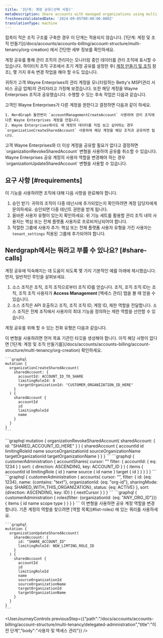 ```yaml
---
title: '3단계: 계정 공유(선택 사항)'
metaDescription: Share accounts with managed organizations using multi-tenency
freshnessValidatedDate: '2024-09-05T00:00:00.000Z'
translationType: machine
---
```


<Callout variant="important">
  접촉이 적은 조직 구조를 구축한 경우 이 단계는 적용되지 않습니다. [1단계: 계정 및 조직 만들기](/docs/accounts/accounts-billing/account-structure/multi-tenancy/org-creation) 에서 간단한 세부 정보를 확인하세요.
</Callout>

계정 공유를 통해 관리 조직의 관리자는 모니터링 중인 데이터를 관리 조직에 표시할 수 있습니다. 하이터치 조직 구조에서 초기 계정 공유를 설정한 후( [계정 만들기 및 조직](/docs/accounts/accounts-billing/account-structure/multi-tenancy/org-creation) 참조), 몇 가지 후속 변경 작업을 해야 할 수도 있습니다.

귀하가 고객 Wayne Enterprises의 관리 계정을 모니터링하는 Betty&apos;s MSP(관리 서비스 공급 업체)의 관리자라고 가정해 보겠습니다. 또한 해당 계정을 Wayne Enterprises 조직과 공유했습니다. 수행할 수 있는 후속 작업은 다음과 같습니다.

<CollapserGroup>
  <Collapser id="create-share-accounts" title="추가 계정 생성 및 공유">
    고객인 Wayne Enterprises가 다른 계정을 원한다고 결정하면 다음과 같이 하세요.

    1. NerdGraph 돌연변이 `accountManagementCreateAccount` 사용하여 관리 조직에 다른 Wayne Enterprises 계정을 만듭니다.
    2. Wayne Enterprises에서도 새 계정의 데이터를 직접 보고 싶어하는 경우 `organizationCreateSharedAccount` 사용하여 해당 계정을 해당 조직과 공유하면 됩니다.
  </Collapser>

  <Collapser id="revoke-access-to-share" title="공유 계정에 대한 액세스 취소">
    고객 Wayne Enterprises와 더 이상 계정을 공유할 필요가 없다고 결정하면 `organizationRevokeSharedAccount` 변형을 사용하여 공유를 취소할 수 있습니다.
  </Collapser>

  <Collapser id="update-roles" title="공유 계정의 역할 업데이트">
    Wayne Enterprises 공유 계정의 사용자 역할을 변경해야 하는 경우 `organizationUpdateSharedAccount` 변형을 사용할 수 있습니다.
  </Collapser>
</CollapserGroup>

## 요구 사항 [#requirements]

이 기능을 사용하려면 조직에 대해 다음 사항을 완료해야 합니다.

1. 승인 받기: 귀하의 조직이 다중 테넌시에 추가되었는지 확인하려면 계정 담당자에게 문의하세요. 승인되면 다중 테넌트 권한을 받게 됩니다.
2. 올바른 사용자 유형이 있는지 확인하세요: 위 기능 세트를 활용할 관리 조직 내의 사용자는 핵심 또는 전체 플랫폼 사용자로 프로비저닝되어야 합니다.
3. 적절한 그룹에 사용자 추가: 핵심 또는 전체 플랫폼 사용자 유형을 가진 사용자는 `tenant_settings` 적용된 그룹에 추가되어야 합니다.

## Nerdgraph에서는 뭐라고 부를 수 있나요? [#share-calls]

계정 공유에 익숙해지는 데 도움이 되도록 몇 가지 기본적인 예를 아래에 제시했습니다. 먼저, 일반적인 루틴을 살펴보세요.

1. 소스 조직은 조직, 조직 조직으로부터 조직 ID를 얻습니다. 조직, 조직 조직 ID는 조직, 조직 조직 사용자가 **Access Management** \[액세스 관리] 탭을 볼 때 얻을 수 있습니다.
2. 소스 조직은 API 호출하고 조직, 조직 조직 ID, 계정 ID, 제한 역할을 전달합니다. 소스 조직은 전체 조직에서 사용자의 최대 기능을 정의하는 제한 역할을 선언할 수 있습니다.

계정 공유를 위해 할 수 있는 전화 유형은 다음과 같습니다.

<CollapserGroup>
  <Collapser id="create-a-share" title="공유 만들기">
    이 변형을 사용하려면 먼저 목표 기관인 타깃을 생성해야 합니다. 아직 해당 사항이 없다면 [1단계: 계정 및 조직 만들기를](/docs/accounts/accounts-billing/account-structure/multi-tenancy/org-creation) 확인하세요.

    ```graphql
    mutation {
      organizationCreateSharedAccount(
        sharedAccount: {
          accountId: ACCOUNT_ID_TO_SHARE
          limitingRoleId: 0
          targetOrganizationId: "CUSTOMER_ORGANIZATION_ID_HERE"
        }
      ) {
        sharedAccount {
          accountId
          id
          limitingRoleId
          name
        }
      }
    }
    ```
  </Collapser>

  <Collapser id="revoke-share" title="공유 취소">
    ```graphql
    mutation {
      organizationRevokeSharedAccount(
        sharedAccount: { id: "SHARED_ACCOUNT_ID_HERE" }
      ) {
        sharedAccount {
          accountId
          id
          limitingRoleId
          name
          sourceOrganizationId
          sourceOrganizationName
          targetOrganizationId
          targetOrganizationName
        }
      }
    }
    ```
  </Collapser>

  <Collapser id="find-orgs-for-account" title="특정 공유 계정이 있는 관리되는 조직 찾기">
    ```graphql
    {
      customerAdministration {
        accountShares(
          cursor: ""
          filter: { accountId: { eq: 1234 } }
          sort: { direction: ASCENDING, key: ACCOUNT_ID }
        ) {
          items {
            accountId
            id
            limitingRole {
              id
            }
            name
            source {
              id
              name
            }
            target {
              id
            }
          }
        }
      }
    }
    ```
  </Collapser>

  <Collapser id="find-shared-accounts" title="지정된 관리 조직과 공유된 계정 찾기">
    ```graphql
    {
      customerAdministration {
        accounts(
          cursor: "",
          filter: {
            id: {eq: 1234},
            name: {contains: "text"},
            organizationId: {eq: "org-id"},
            sharingMode: {eq: SHARED_WITH_THIS_ORGANIZATION},
            status: {eq: ACTIVE}
          },
          sort: {direction: ASCENDING, key: ID}
        ) {
          nextCursor
        }
      }
    }
    ```
  </Collapser>

  <Collapser id="list-roles" title="역할 목록">
    ```graphql
    {
      customerAdministration {
        roles(filter: {organizationId: {eq: "ANY_ORG_ID"}}) {
          items {
            id
            name
            scope
            type
          }
        }
      }
    }
    ```
  </Collapser>

  <Collapser id="update-roles" title="역할 업데이트">
    이 변형을 사용하면 공유 계정 역할을 변경합니다. 기존 계정의 역할을 찾으려면 [역할 목록](#list-roles) 에 있는 쿼리를 사용하세요.

    ```graphql
    mutation {
      organizationUpdateSharedAccount(
        sharedAccount: {
          id: "SHARE_ACCOUNT_ID"
          limitingRoleId: NEW_LIMTING_ROLE_ID
        }
      ) {
        sharedAccount {
          accountId
          id
          limitingRoleId
          name
          sourceOrganizationId
          sourceOrganizationName
          targetOrganizationId
          targetOrganizationName
        }
      }
    }
    ```
  </Collapser>
</CollapserGroup>

<UserJourneyControls previousStep={{"path":"/docs/accounts/accounts-billing/account-structure/multi-tenancy/delegated-administration","title":"이전 단계","body":"사용자 및 액세스 관리"}} />